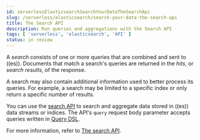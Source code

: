 ```yaml
---
id: serverlessElasticsearchSearchYourDataTheSearchApi
slug: /serverless/elasticsearch/search-your-data-the-search-api
title: The Search API
description: Run queries and aggregations with the Search API
tags: [ 'serverless', 'elasticsearch', 'API' ]
status: in review
---
```


<DocBadge template="technical preview" />

A _search_ consists of one or more queries that are combined and sent to ((es)).
Documents that match a search's queries are returned in the _hits_, or
_search results_, of the response.

A search may also contain additional information used to better process its
queries. For example, a search may be limited to a specific index or only return
a specific number of results.

You can use the [search API](/api-reference/search/search-2) to search and
aggregate data stored in ((es)) data streams or indices.
The API's `query` request body parameter accepts queries written in
[Query DSL](((ref))/query-dsl.html).

For more information, refer to [The search API](((ref))/search-your-data.html).